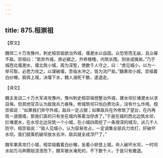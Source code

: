 ```yaml
---
---
---
```

title: 875.桓崇祖
---



【原文】

魏师二十万攻豫州，刺史桓崇祖欲治外城，堰淝水以自固。众恐劳而无益，且众寡不敌。崇祖曰：“若弃外城，虏必据之，外修楼橹，内筑长围，则坐成擒矣。”乃于城西北堰淝水，堰北筑小城，周为深堑，使数千人守之，曰：“虏见城小，以为一举可取，必悉力攻之。以谋破堰，吾临水冲之，皆为流尸矣。”魏果攻小城，崇祖着白纱帽，肩舆上城，决堰下水，魏人溺死千数，遂退走。

【译文】

魏主发动二十万大军进攻豫州，豫州刺史桓崇祖想整治外城，建水坝拦堵淝水以求自保。但其他官员认为敌我兵力悬殊，修城筑坝只怕白费功夫，没有什么作用。桓崇祖说：“如果我们弃守外城，敌兵一定占据；如果敌兵在外修筑了望台，在内再筑一道围墙，那我们真的只有坐在城内等着当俘虏了。”于是在城的西北边筑水坝，拦堵淝水，在水坝北边另筑一个小城，在小城四周挖了一条很深的城沟，派几千人防守。桓崇祖说：“敌人见城小，认为容易攻占，一定调集全部兵力攻打，好破坏水坝。我们就乘机破坝放水去冲，敌兵就全成浮尸了。”

魏军果真攻打小城，桓崇祖戴着白纱帽，坐着小轿登上城，命人破坏水坝，一时坝水如万马奔腾般渲泄而下，魏军被水淹死的，不下数千人，于是只有撤退。